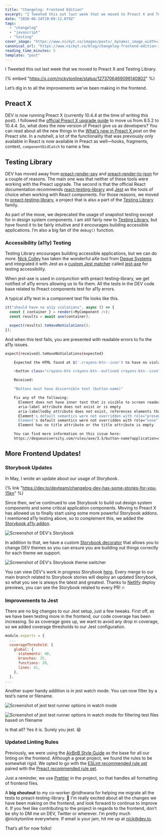 ```yaml
---
title: "Changelog: Frontend Edition"
excerpt: "I Tweeted this out last week that we moved to Preact X and Testing Library.        Let’s dig in to..."
date: "2020-06-24T19:09:12.079Z"
tags:
  - "changelog"
  - "javascript"
  - "testing"
cover_image: "https://www.nickyt.co/images/posts/_dynamic_image_width=1000,height=420,fit=cover,gravity=auto,format=auto_https%3A%2F%2Fdev-to-uploads.s3.amazonaws.com%2Fi%2Ftaavig1ker0pmxi35grk.png"
canonical_url: "https://www.nickyt.co/blog/changelog-frontend-edition-30l7/"
reading_time_minutes: 5
template: "post"
---
```


I Tweeted this out last week that we moved to Preact X and Testing Library.

{% embed "https://x.com/nickytonline/status/1273706469096140802" %}

Let’s dig in to all the improvements we’ve been making in the frontend.

## Preact X

DEV is now running Preact X (currently 10.4.4 at the time of writing this post). I followed the [official Preact X upgrade guide](https://preactjs.com/guide/v10/upgrade-guide/) to move us from 8.5.2 to 10.4.4. So, what does the new version of Preact give us as developers? You can read about all the new things in the [What’s new in Preact X
](https://preactjs.com/guide/v10/whats-new/) post on the Preact site. In a nutshell, a lot of the functionality that was previously only available in React is now available in Preact as well—hooks, fragments, context, `componentDidCatch` to name a few.

## Testing Library

DEV has moved away from [preact-render-spy](https://github.com/mzgoddard/preact-render-spy) and [preact-render-to-json](https://github.com/nathancahill/preact-render-to-json) for a couple of reasons. The main one was that neither of these tools were working with the Preact upgrade. The second is that the official React documentation recommends [react-testing-library](https://testing-library.com/docs/react-testing-library) and [Jest](https://jestjs.io/) as the tools of choice when working with React components. For those reasons, we moved to [preact-testing-library](https://github.com/testing-library/preact-testing-library), a project that is also a part of the [Testing Library](https://testing-library.com/) family.

As part of the move, we deprecated the usage of snapshot testing except for in design system components. I am still fairly new to [Testing Library](https://testing-library.com/), but have found it to be fairly intuitive and it encourages building accessible applications. I’m also a big fan of the `debug()` function.

### Accessibility (a11y) Testing

Testing Library encourages building accessible applications, but we can do more. [Nick Colley](https://github.com/nickcolley) has taken the wonderful aXe tool from [Deque Systems](https://www.deque.com/) and integrated it with Jest as a [custom Jest matcher](https://jestjs.io/docs/en/expect#custom-matchers-api) called [jest-axe](https://github.com/nickcolley/jest-axe) for testing accessibility.

When jest-axe is used in conjunction with preact-testing-library, we get notified of a11y errors allowing us to fix them. All the tests in the DEV code base related to Preact components test for a11y errors.

A typical a11y test in a component test file looks like this.

```javascript
it("should have no a11y violations", async () => {
  const { container } = render(<MyComponent />);
  const results = await axe(container);

  expect(results).toHaveNoViolations();
});
```

And when this test fails, you are presented with readable errors to fix the a11y issues.

```bash
expect(received).toHaveNoViolations(expected)

    Expected the HTML found at $('.crayons-btn--icon') to have no violations:

    <button class="crayons-btn crayons-btn--outlined crayons-btn--icon" type="button" data-testid="subscription-settings">

    Received:

    "Buttons must have discernible text (button-name)"

    Fix any of the following:
      Element does not have inner text that is visible to screen readers
      aria-label attribute does not exist or is empty
      aria-labelledby attribute does not exist, references elements that do not exist or references elements that are empty
      Element's default semantics were not overridden with role="presentation"
      Element's default semantics were not overridden with role="none"
      Element has no title attribute or the title attribute is empty

    You can find more information on this issue here:
    https://dequeuniversity.com/rules/axe/3.5/button-name?application=axeAPI
```

## More Frontend Updates!

### Storybook Updates

In May, I wrote an update about our usage of Storybook.

{% link "https://dev.to/devteam/changelog-dev-has-some-stories-for-you-15kn" %}

Since then, we’ve continued to use Storybook to build out design system components and some critical application components. Moving to Preact X has allowed us to finally start using some more powerful Storybook addons. I mentioned a11y testing above, so to complement this, we added the [Storybook a11y addon](https://github.com/storybookjs/storybook/tree/master/addons/a11y).

![Screenshot of DEV's Storybook](https://www.nickyt.co/images/posts/_i_6r9hi9d4dzks6xg830dn.png)

In addition to that, we have a custom [Storybook decorator](https://storybook.js.org/docs/addons/introduction/#1-decorators) that allows you to change DEV themes so you can ensure you are building out things correctly for each theme we support.

![Screenshot of DEV's Storybook theme switcher](https://www.nickyt.co/images/posts/_i_5m5nmopxsvq7l4g8jywe.png)

You can view DEV's work in progress Storybook [here](https://storybook.forem.com). Every merge to our main branch related to Storybook stories will deploy an updated Storybook, so what you see is always the latest and greatest. Thanks to [Netlify](https://www.netlify.com/) deploy previews, you can see the Storybook related to every PR! 🔥

### Improvements to Jest

There are no big changes to our Jest setup, just a few tweaks. First off, as we have been testing more in the frontend, our code coverage has been increasing. So as coverage goes up, we want to avoid any drop in coverage, so we added coverage thresholds to our Jest configuration.

```javascript
module.exports = {
  ...
  coverageThreshold: {
    global: {
      statements: 40,
      branches: 35,
      functions: 39,
      lines: 41,
    },
  },
...
```

Another super handy addition is in jest watch mode. You can now filter by a test’s name or filename.

![Screenshot of jest test runner options in watch mode](https://www.nickyt.co/images/posts/_i_6alsv3g4epkpn9r84qgy.png)

![Screenshot of jest test runner options in watch mode for filtering test files based on filename](https://www.nickyt.co/images/posts/_i_i4yqse0rnlxpsfmydy4e.png)

Is that all? Yes it is. Surely you jest. 😆

### Updated Linting Rules

Previously, we were using the [AirBnB Style Guide](https://github.com/airbnb/javascript) as the base for all our linting on the frontend. Although a great project, we found the rules to be somewhat rigid. We opted to go with the [ESLint recommended rule set](https://github.com/eslint/eslint/blob/master/conf/eslint-recommended.js) paired with the [Preact recommended rule set](https://github.com/preactjs/eslint-config-preact).

Just a reminder, we use [Prettier](https://prettier.io/) in the project, so that handles all formatting of frontend files.

A **big shoutout** to my co-worker @ridhwana for helping me migrate all the tests to preact-testing-library. 👏 I'm really excited about all the changes we have been making on the frontend, and look forward to continue to improve it. If you feel like contributing to the project in regards to the frontend, don’t be shy to DM me on DEV, Twitter or wherever. I’m pretty much @nickytonline everywhere. If email is your jam, hit me up at nick@dev.to.

That’s all for now folks!
